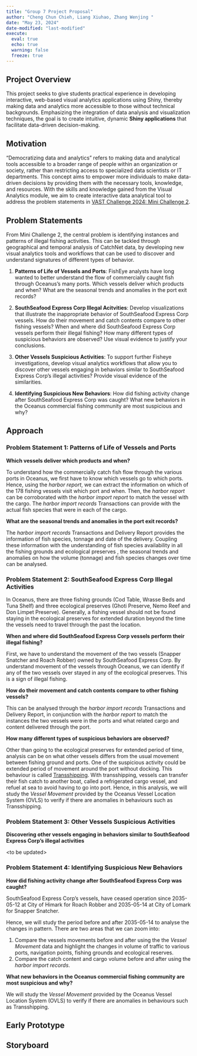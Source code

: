 ```yaml
---
title: "Group 7 Project Proposal"
author: "Cheng Chun Chieh, Liang Xiuhao, Zhang Wenjing "
date: "May 23, 2024"
date-modified: "last-modified"
execute:
  eval: true
  echo: true
  warning: false
  freeze: true
---
```


## Project Overview

This project seeks to give students practical experience in developing interactive, web-based visual analytics applications using Shiny, thereby making data and analytics more accessible to those without technical backgrounds. Emphasizing the integration of data analysis and visualization techniques, the goal is to create intuitive, dynamic **Shiny applications** that facilitate data-driven decision-making.

## Motivation

"Democratizing data and analytics" refers to making data and analytical tools accessible to a broader range of people within an organization or society, rather than restricting access to specialized data scientists or IT departments. This concept aims to empower more individuals to make data-driven decisions by providing them with the necessary tools, knowledge, and resources. With the skills and knowledge gained from the Visual Analytics module, we aim to create interactive data analytical tool to address the problem statements in [VAST Challenge 2024: Mini Challenge 2](https://vast-challenge.github.io/2024/MC2.html).

## Problem Statements

From Mini Challenge 2, the central problem is identifying instances and patterns of illegal fishing activities. This can be tackled through geographical and temporal analysis of CatchNet data, by developing new visual analytics tools and workflows that can be used to discover and understand signatures of different types of behavior.

1.  **Patterns of Life of Vessels and Ports**: FishEye analysts have long wanted to better understand the flow of commercially caught fish through Oceanus’s many ports. Which vessels deliver which products and when? What are the seasonal trends and anomalies in the port exit records?

2.  **SouthSeafood Express Corp Illegal Acitvities**: Develop visualizations that illustrate the inappropriate behavior of SouthSeafood Express Corp vessels. How do their movement and catch contents compare to other fishing vessels? When and where did SouthSeafood Express Corp vessels perform their illegal fishing? How many different types of suspicious behaviors are observed? Use visual evidence to justify your conclusions.

3.  **Other Vessels Suspicious Activities**: To support further Fisheye investigations, develop visual analytics workflows that allow you to discover other vessels engaging in behaviors similar to SouthSeafood Express Corp’s illegal activities? Provide visual evidence of the similarities.

4.  **Identifying Suspicious New Behaviors**: How did fishing activity change after SouthSeafood Express Corp was caught? What new behaviors in the Oceanus commercial fishing community are most suspicious and why?

## Approach

### Problem Statement 1: **Patterns of Life of Vessels and Ports**

**Which vessels deliver which products and when?**

To understand how the commercially catch fish flow through the various ports in Oceanus, we first have to know which vessels go to which ports. Hence, using the *harbor report*, we can extract the information on which of the 178 fishing vessels visit which port and when. Then, the *harbor report* can be corroborated with the *harbor import report* to match the vessel with the cargo. The *harbor import records* Transactions can provide with the actual fish species that were in each of the cargo.

**What are the seasonal trends and anomalies in the port exit records?**

The *harbor import records* Transactions and Delivery Report provides the information of fish species, tonnage and date of the delivery. Coupling these information with the understanding of fish species availability in all the fishing grounds and ecological preserves , the seasonal trends and anomalies on how the volume (tonnage) and fish species changes over time can be analysed.

### Problem Statement 2: **SouthSeafood Express Corp Illegal Activities**

In Oceanus, there are three fishing grounds (Cod Table, Wrasse Beds and Tuna Shelf) and three ecological preserves (Ghoti Preserve, Nemo Reef and Don Limpet Preserve). Generally, a fishing vessel should not be found staying in the ecological preserves for extended duration beyond the time the vessels need to travel through the past the location.

**When and where did SouthSeafood Express Corp vessels perform their illegal fishing?**

First, we have to understand the movement of the two vessels (Snapper Snatcher and Roach Robber) owned by SouthSeafood Express Corp. By understand movement of the vessels through Oceanus, we can identify if any of the two vessels over stayed in any of the ecological preserves. This is a sign of illegal fishing.

**How do their movement and catch contents compare to other fishing vessels?**

This can be analysed through the *harbor import records* Transactions and Delivery Report, in conjunction with the *harbor report* to match the instances the two vessels were in the ports and what related cargo and content delivered through the port.

**How many different types of suspicious behaviors are observed?**

Other than going to the ecological preserves for extended period of time, analysis can be on what other vessels differs from the usual movement between fishing ground and ports. One of the suspicious activity could be extended period of movement around the port without docking. This behaviour is called [Transshipping](https://www.bbc.com/future/article/20180607-how-to-spot-the-secretive-activities-of-rogue-fishing-boats). With transshipping, vessels can transfer their fish catch to another boat, called a refrigerated cargo vessel, and refuel at sea to avoid having to go into port. Hence, in this analysis, we will study the *Vessel Movement* provided by the Oceanus Vessel Location System (OVLS) to verify if there are anomalies in behaviours such as Transshipping.

### Problem Statement 3: **Other Vessels Suspicious Activities**

**Discovering other vessels engaging in behaviors similar to SouthSeafood Express Corp’s illegal activities**

\<to be updated\>

### Problem Statement 4: **Identifying Suspicious New Behaviors**

**How did fishing activity change after SouthSeafood Express Corp was caught?**

SouthSeafood Express Corp's vessels, have ceased operation since 2035-05-12 at City of Himark for Roach Robber and 2035-05-14 at City of Lomark for Snapper Snatcher.

Hence, we will study the period before and after 2035-05-14 to analyse the changes in pattern. There are two areas that we can zoom into:

1.  Compare the vessels movements before and after using the the *Vessel Movement* data and highlight the changes in volume of traffic to various ports, navigation points, fishing grounds and ecological reserves.
2.  Compare the catch content and cargo volume before and after using the *harbor import records*.

**What new behaviors in the Oceanus commercial fishing community are most suspicious and why?**

We will study the *Vessel Movement* provided by the Oceanus Vessel Location System (OVLS) to verify if there are anomalies in behaviours such as Transshipping.

## Early Prototype

## Storyboard
